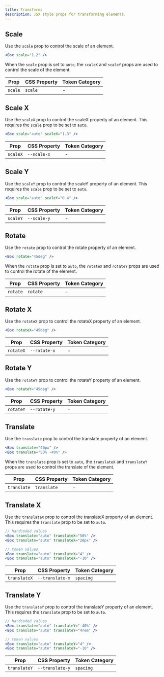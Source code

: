 ```yaml
---
title: Transforms
description: JSX style props for transforming elements.
---
```


## Scale

Use the `scale` prop to control the scale of an element.

```jsx
<Box scale="1.2" />
```

When the `scale` prop is set to `auto`, the `scaleX` and `scaleY` props are used
to control the scale of the element.

| Prop    | CSS Property | Token Category |
| ------- | ------------ | -------------- |
| `scale` | `scale`      | -              |

## Scale X

Use the `scaleX` prop to control the scaleX property of an element. This
requires the `scale` prop to be set to `auto`.

```jsx
<Box scale="auto" scaleX="1.3" />
```

| Prop     | CSS Property | Token Category |
| -------- | ------------ | -------------- |
| `scaleX` | `--scale-x`  | -              |

## Scale Y

Use the `scaleY` prop to control the scaleY property of an element. This
requires the `scale` prop to be set to `auto`.

```jsx
<Box scale="auto" scaleY="0.4" />
```

| Prop     | CSS Property | Token Category |
| -------- | ------------ | -------------- |
| `scaleY` | `--scale-y`  | -              |

## Rotate

Use the `rotate` prop to control the rotate property of an element.

```jsx
<Box rotate="45deg" />
```

When the `rotate` prop is set to `auto`, the `rotateX` and `rotateY` props are
used to control the rotate of the element.

| Prop     | CSS Property | Token Category |
| -------- | ------------ | -------------- |
| `rotate` | `rotate`     | -              |

## Rotate X

Use the `rotateX` prop to control the rotateX property of an element.

```jsx
<Box rotateX="45deg" />
```

| Prop      | CSS Property | Token Category |
| --------- | ------------ | -------------- |
| `rotateX` | `--rotate-x` | -              |

## Rotate Y

Use the `rotateY` prop to control the rotateY property of an element.

```jsx
<Box rotateY="45deg" />
```

| Prop      | CSS Property | Token Category |
| --------- | ------------ | -------------- |
| `rotateY` | `--rotate-y` | -              |

## Translate

Use the `translate` prop to control the translate property of an element.

```jsx
<Box translate="40px" />
<Box translate="50% -40%" />
```

When the `translate` prop is set to `auto`, the `translateX` and `translateY`
props are used to control the translate of the element.

| Prop        | CSS Property | Token Category |
| ----------- | ------------ | -------------- |
| `translate` | `translate`  | -              |

## Translate X

Use the `translateX` prop to control the translateX property of an element. This
requires the `translate` prop to be set to `auto`.

```jsx
// hardcoded values
<Box translate="auto" translateX="50%" />
<Box translate="auto" translateX="20px" />

// token values
<Box translate="auto" translateX="4" />
<Box translate="auto" translateX="-10" />
```

| Prop         | CSS Property    | Token Category |
| ------------ | --------------- | -------------- |
| `translateX` | `--translate-x` | `spacing`      |

## Translate Y

Use the `translateY` prop to control the translateY property of an element. This
requires the `translate` prop to be set to `auto`.

```jsx
// hardcoded values
<Box translate="auto" translateY="-40%" />
<Box translate="auto" translateY="4rem" />

// token values
<Box translate="auto" translateY="4" />
<Box translate="auto" translateY="-10" />
```

| Prop         | CSS Property    | Token Category |
| ------------ | --------------- | -------------- |
| `translateY` | `--translate-y` | `spacing`      |
